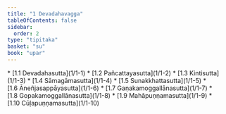 ```yaml
---
title: "1 Devadahavagga"
tableOfContents: false
sidebar:
  order: 2
type: "tipitaka"
basket: "su"
book: "upar"
---
```



<DynamicBreadcrumb />



<TableOfContents book="upar" section="1">
* [1.1 Devadahasutta](1/1-1)
* [1.2 Pañcattayasutta](1/1-2)
* [1.3 Kintisutta](1/1-3)
* [1.4 Sāmagāmasutta](1/1-4)
* [1.5 Sunakkhattasutta](1/1-5)
* [1.6 Āneñjasappāyasutta](1/1-6)
* [1.7 Gaṇakamoggallānasutta](1/1-7)
* [1.8 Gopakamoggallānasutta](1/1-8)
* [1.9 Mahāpuṇṇamasutta](1/1-9)
* [1.10 Cūḷapuṇṇamasutta](1/1-10)
</TableOfContents>